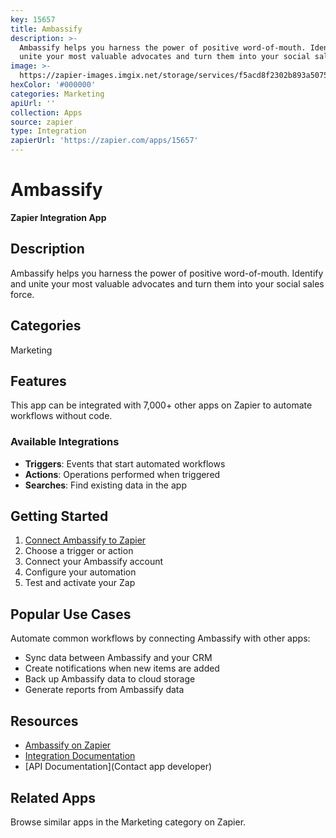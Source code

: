 ```yaml
---
key: 15657
title: Ambassify
description: >-
  Ambassify helps you harness the power of positive word-of-mouth. Identify and
  unite your most valuable advocates and turn them into your social sales force.
image: >-
  https://zapier-images.imgix.net/storage/services/f5acd8f2302b893a5075d1151deedb8c_3.png?auto=format%2Ccompress&ixlib=python-3.0.0&q=50
hexColor: '#000000'
categories: Marketing
apiUrl: ''
collection: Apps
source: zapier
type: Integration
zapierUrl: 'https://zapier.com/apps/15657'
---
```

# Ambassify

**Zapier Integration App**

## Description

Ambassify helps you harness the power of positive word-of-mouth. Identify and unite your most valuable advocates and turn them into your social sales force.

## Categories

Marketing

## Features

This app can be integrated with 7,000+ other apps on Zapier to automate workflows without code.

### Available Integrations

- **Triggers**: Events that start automated workflows
- **Actions**: Operations performed when triggered
- **Searches**: Find existing data in the app

## Getting Started

1. [Connect Ambassify to Zapier](https://zapier.com/apps/15657)
2. Choose a trigger or action
3. Connect your Ambassify account
4. Configure your automation
5. Test and activate your Zap

## Popular Use Cases

Automate common workflows by connecting Ambassify with other apps:

- Sync data between Ambassify and your CRM
- Create notifications when new items are added
- Back up Ambassify data to cloud storage
- Generate reports from Ambassify data

## Resources

- [Ambassify on Zapier](https://zapier.com/apps/15657)
- [Integration Documentation](https://zapier.com/apps/15657/integrations)
- [API Documentation](Contact app developer)

## Related Apps

Browse similar apps in the Marketing category on Zapier.
